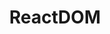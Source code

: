 ---
id: "react_tf_easy_006"
questionType: "TRUE_FALSE"
title: "ReactDOM"
statement: "ReactDOM is used to define component styles."
difficulty: "EASY"
category: "React"
correctAnswer: false
explanation: "ReactDOM is used to render components to the DOM, not for styling."
---